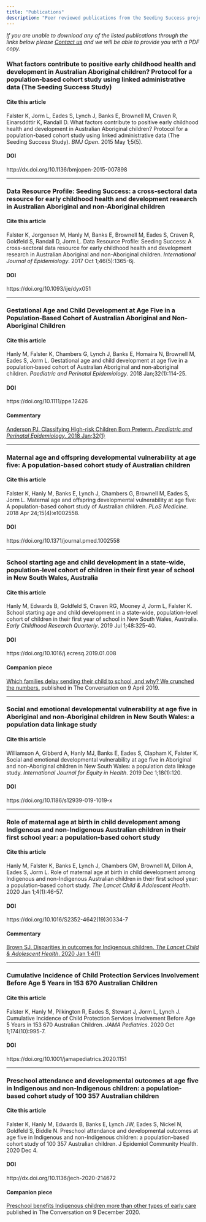 ```yaml
---
title: "Publications"
description: "Peer reviewed publications from the Seeding Success project"
---
```


_If you are unable to download any of the listed publications through the links below please [Contact us](/contact.html) and we will be able to provide you with a PDF copy._

### What factors contribute to positive early childhood health and development in Australian Aboriginal children? Protocol for a population-based cohort study using linked administrative data (The Seeding Success Study)

#### Cite this article
Falster K, Jorm L, Eades S, Lynch J, Banks E, Brownell M, Craven R, Einarsdóttir K, Randall D. What factors contribute to positive early childhood health and development in Australian Aboriginal children? Protocol for a population-based cohort study using linked administrative data (The Seeding Success Study). _BMJ Open_. 2015 May 1;5(5).

#### DOI
http://dx.doi.org/10.1136/bmjopen-2015-007898

***

### Data Resource Profile: Seeding Success: a cross-sectoral data resource for early childhood health and development research in Australian Aboriginal and non-Aboriginal children

#### Cite this article
Falster K, Jorgensen M, Hanly M, Banks E, Brownell M, Eades S, Craven R, Goldfeld S, Randall D, Jorm L. Data Resource Profile: Seeding Success: A cross-sectoral data resource for early childhood health and development research in Australian Aboriginal and non-Aboriginal children. _International Journal of Epidemiology_. 2017 Oct 1;46(5):1365-6j.

#### DOI
https://doi.org/10.1093/ije/dyx051

*** 

### Gestational Age and Child Development at Age Five in a Population‐Based Cohort of Australian Aboriginal and Non‐Aboriginal Children

#### Cite this article
Hanly M, Falster K, Chambers G, Lynch J, Banks E, Homaira N, Brownell M, Eades S, Jorm L. Gestational age and child development at age five in a population‐based cohort of Australian Aboriginal and non‐aboriginal children. _Paediatric and Perinatal Epidemiology_. 2018 Jan;32(1):114-25.

#### DOI
https://doi.org/10.1111/ppe.12426

#### Commentary 
[Anderson PJ. Classifying High-risk Children Born Preterm. _Paediatric and Perinatal Epidemiology_. 2018 Jan;32(1)](https://onlinelibrary.wiley.com/doi/full/10.1111/ppe.12440)

*** 

### Maternal age and offspring developmental vulnerability at age five: A population-based cohort study of Australian children

#### Cite this article
Falster K, Hanly M, Banks E, Lynch J, Chambers G, Brownell M, Eades S, Jorm L. Maternal age and offspring developmental vulnerability at age five: A population-based cohort study of Australian children. _PLoS Medicine_. 2018 Apr 24;15(4):e1002558.

#### DOI
https://doi.org/10.1371/journal.pmed.1002558

*** 

### School starting age and child development in a state-wide, population-level cohort of children in their first year of school in New South Wales, Australia

#### Cite this article
Hanly M, Edwards B, Goldfeld S, Craven RG, Mooney J, Jorm L, Falster K. School starting age and child development in a state-wide, population-level cohort of children in their first year of school in New South Wales, Australia. _Early Childhood Research Quarterly_. 2019 Jul 1;48:325-40.

#### DOI
https://doi.org/10.1016/j.ecresq.2019.01.008

#### Companion piece
[Which families delay sending their child to school, and why? We crunched the numbers.](https://theconversation.com/which-families-delay-sending-their-child-to-school-and-why-we-crunched-the-numbers-111826) published in The Conversation on 9 April 2019.

***

### Social and emotional developmental vulnerability at age five in Aboriginal and non-Aboriginal children in New South Wales: a population data linkage study

#### Cite this article
Williamson A, Gibberd A, Hanly MJ, Banks E, Eades S, Clapham K, Falster K. Social and emotional developmental vulnerability at age five in Aboriginal and non-Aboriginal children in New South Wales: a population data linkage study. _International Journal for Equity in Health_. 2019 Dec 1;18(1):120.

#### DOI
https://doi.org/10.1186/s12939-019-1019-x

***

### Role of maternal age at birth in child development among Indigenous and non-Indigenous Australian children in their first school year: a population-based cohort study

#### Cite this article 
Hanly M, Falster K, Banks E, Lynch J, Chambers GM, Brownell M, Dillon A, Eades S, Jorm L. Role of maternal age at birth in child development among Indigenous and non-Indigenous Australian children in their first school year: a population-based cohort study. _The Lancet Child & Adolescent Health_. 2020 Jan 1;4(1):46-57.

#### DOI
https://doi.org/10.1016/S2352-4642(19)30334-7

#### Commentary
[Brown SJ. Disparities in outcomes for Indigenous children. _The Lancet Child & Adolescent Health_. 2020 Jan 1;4(1)](https://doi.org/10.1016/S2352-4642(19)30324-4)

***

### Cumulative Incidence of Child Protection Services Involvement Before Age 5 Years in 153 670 Australian Children

#### Cite this article 
Falster K, Hanly M, Pilkington R, Eades S, Stewart J, Jorm L, Lynch J. Cumulative Incidence of Child Protection Services Involvement Before Age 5 Years in 153 670 Australian Children. _JAMA Pediatrics_. 2020 Oct 1;174(10):995-7.

#### DOI
https://doi.org/10.1001/jamapediatrics.2020.1151

***

### Preschool attendance and developmental outcomes at age five in Indigenous and non-Indigenous children: a population-based cohort study of 100 357 Australian children

#### Cite this article
Falster K, Hanly M, Edwards B, Banks E, Lynch JW, Eades S, Nickel N, Goldfeld S, Biddle N. Preschool attendance and developmental outcomes at age five in Indigenous and non-Indigenous children: a population-based cohort study of 100 357 Australian children. J Epidemiol Community Health. 2020 Dec 4.

#### DOI
http://dx.doi.org/10.1136/jech-2020-214672

#### Companion piece
[Preschool benefits Indigenous children more than other types of early care](https://theconversation.com/preschool-benefits-indigenous-children-more-than-other-types-of-early-care-149724) published in The Conversation on 9 December 2020.

